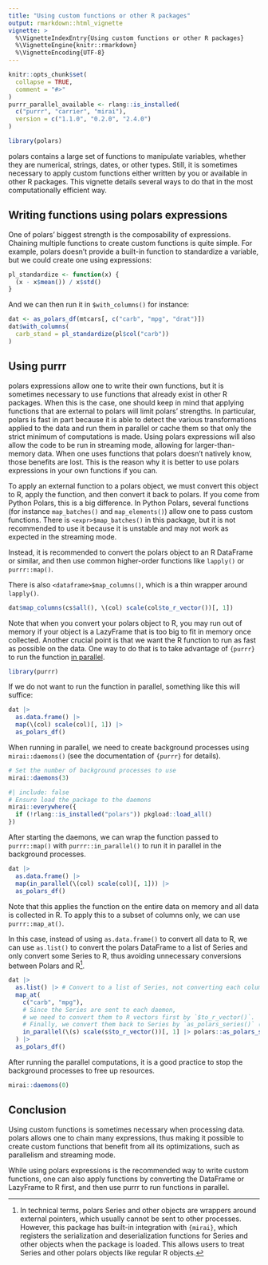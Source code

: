 ```yaml
---
title: "Using custom functions or other R packages"
output: rmarkdown::html_vignette
vignette: >
  %\VignetteIndexEntry{Using custom functions or other R packages}
  %\VignetteEngine{knitr::rmarkdown}
  %\VignetteEncoding{UTF-8}
---
```


```r
knitr::opts_chunk$set(
  collapse = TRUE,
  comment = "#>"
)
purrr_parallel_available <- rlang::is_installed(
  c("purrr", "carrier", "mirai"),
  version = c("1.1.0", "0.2.0", "2.4.0")
)
```

```r
library(polars)
```

polars contains a large set of functions to manipulate variables, whether they are numerical, strings, dates, or other types.
Still, it is sometimes necessary to apply custom functions either written by you or available in other R packages.
This vignette details several ways to do that in the most computationally efficient way.

## Writing functions using polars expressions

One of polars' biggest strength is the composability of expressions.
Chaining multiple functions to create custom functions is quite simple.
For example, polars doesn't provide a built-in function to standardize a variable, but we could create one using expressions:

```r
pl_standardize <- function(x) {
  (x - x$mean()) / x$std()
}
```

And we can then run it in `$with_columns()` for instance:
```r
dat <- as_polars_df(mtcars[, c("carb", "mpg", "drat")])
dat$with_columns(
  carb_stand = pl_standardize(pl$col("carb"))
)
```

## Using purrr

polars expressions allow one to write their own functions, but it is sometimes necessary to use functions that already exist in other R packages.
When this is the case, one should keep in mind that applying functions that are external to polars will limit polars' strengths.
In particular, polars is fast in part because it is able to detect the various transformations applied to the data and run them in parallel or cache them so that only the strict minimum of computations is made.
Using polars expressions will also allow the code to be run in streaming mode, allowing for larger-than-memory data.
When one uses functions that polars doesn't natively know, those benefits are lost.
This is the reason why it is better to use polars expressions in your own functions if you can.

To apply an external function to a polars object, we must convert this object to R, apply the function, and then convert it back to polars.
If you come from Python Polars, this is a big difference.
In Python Polars, several functions (for instance `map_batches()` and `map_elements()`) allow one to pass custom functions.
There is `<expr>$map_batches()` in this package, but it is not recommended to use it because it is unstable and may not work as expected in the streaming mode.

Instead, it is recommended to convert the polars object to an R DataFrame or similar, and then use common higher-order functions like `lapply()` or `purrr::map()`.

There is also `<dataframe>$map_columns()`, which is a thin wrapper around `lapply()`.

```r
dat$map_columns(cs$all(), \(col) scale(col$to_r_vector())[, 1])
```

Note that when you convert your polars object to R, you may run out of memory if your object is a LazyFrame that is too big to fit in memory once collected.
Another crucial point is that we want the R function to run as fast as possible on the data.
One way to do that is to take advantage of `{purrr}` to run the function [in parallel](https://purrr.tidyverse.org/reference/in_parallel.html).

```r
library(purrr)
```

If we do not want to run the function in parallel, something like this will suffice:

```r
dat |>
  as.data.frame() |>
  map(\(col) scale(col)[, 1]) |>
  as_polars_df()
```

When running in parallel, we need to create background processes using `mirai::daemons()`
(see the documentation of `{purrr}` for details).

```r
# Set the number of background processes to use
mirai::daemons(3)
```

```r
#| include: false
# Ensure load the package to the daemons
mirai::everywhere({
  if (!rlang::is_installed("polars")) pkgload::load_all()
})
```

After starting the daemons, we can wrap the function passed to `purrr::map()`
with `purrr::in_parallel()` to run it in parallel in the background processes.

```r
dat |>
  as.data.frame() |>
  map(in_parallel(\(col) scale(col)[, 1])) |>
  as_polars_df()
```

Note that this applies the function on the entire data on memory and all data is collected in R.
To apply this to a subset of columns only, we can use `purrr::map_at()`.

In this case, instead of using `as.data.frame()` to convert all data to R,
we can use `as.list()` to convert the polars DataFrame to a list of Series
and only convert some Series to R, thus avoiding unnecessary conversions between
Polars and R[^serialization].

[^serialization]: In technical terms, polars Series and other objects are wrappers around external pointers,
which usually cannot be sent to other processes. However, this package has built-in integration with `{mirai}`,
which registers the serialization and deserialization functions for Series and other objects
when the package is loaded. This allows users to treat Series and other polars objects like regular R objects.

```r
dat |>
  as.list() |> # Convert to a list of Series, not converting each column to R vector yet.
  map_at(
    c("carb", "mpg"),
    # Since the Series are sent to each daemon,
    # we need to convert them to R vectors first by `$to_r_vector()`.
    # Finally, we convert them back to Series by `as_polars_series()` (in this case, optional).
    in_parallel(\(s) scale(s$to_r_vector())[, 1] |> polars::as_polars_series())
  ) |>
  as_polars_df()
```

After running the parallel computations, it is a good practice
to stop the background processes to free up resources.

```r
mirai::daemons(0)
```

## Conclusion

Using custom functions is sometimes necessary when processing data.
polars allows one to chain many expressions, thus making it possible to create custom functions that benefit from all its optimizations, such as parallelism and streaming mode.

While using polars expressions is the recommended way to write custom functions, one can also apply functions by converting the DataFrame or LazyFrame to R first, and then use purrr to run functions in parallel.
